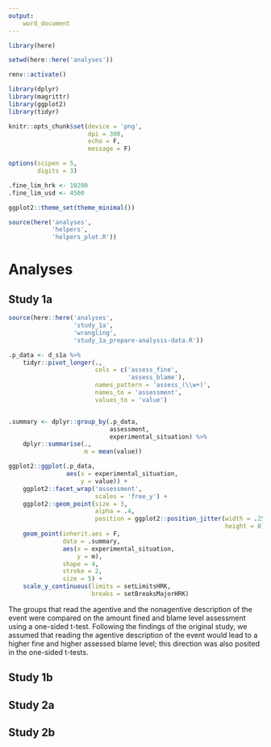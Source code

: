 ```yaml
---
output:
    word_document
---
```


```r
library(here)

setwd(here::here('analyses'))

renv::activate()

library(dplyr)
library(magrittr)
library(ggplot2)
library(tidyr)

knitr::opts_chunk$set(device = 'png',
                      dpi = 300,
                      echo = F,
                      message = F)

options(scipen = 5,
        digits = 3)

.fine_lim_hrk <- 10200
.fine_lim_usd <- 4500

ggplot2::theme_set(theme_minimal())

source(here('analyses',
            'helpers',
            'helpers_plot.R'))
```

# Analyses

## Study 1a

```r
source(here::here('analyses',
                  'study_1a',
                  'wrangling',
                  'study_1a_prepare-analysis-data.R'))
```

```r
.p_data <- d_s1a %>%
    tidyr::pivot_longer(.,
                        cols = c('assess_fine',
                                 'assess_blame'),
                        names_pattern = 'assess_(\\w+)',
                        names_to = 'assessment',
                        values_to = 'value')


.summary <- dplyr::group_by(.p_data,
                            assessment,
                            experimental_situation) %>%
    dplyr::summarise(.,
                     m = mean(value))

ggplot2::ggplot(.p_data,
                aes(x = experimental_situation,
                    y = value)) +
    ggplot2::facet_wrap('assessment',
                        scales = 'free_y') +
    ggplot2::geom_point(size = 3,
                        alpha = .4,
                        position = ggplot2::position_jitter(width = .25,
                                                            height = 0)) +
    geom_point(inherit.aes = F,
               data = .summary,
               aes(x = experimental_situation,
                   y = m),
               shape = 4,
               stroke = 2,
               size = 5) +
    scale_y_continuous(limits = setLimitsHRK,
                       breaks = setBreaksMajorHRK)
```

The groups that read the agentive and the nonagentive description of the
event were compared on the amount fined and blame level assessment using a
one-sided t-test. Following the findings of the original study, we assumed
that reading the agentive description of the event would lead to a higher
fine and higher assessed blame level; this direction was also posited in the
one-sided t-tests.

## Study 1b

## Study 2a

## Study 2b
